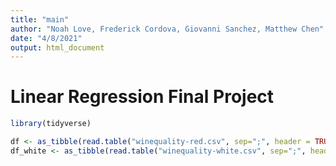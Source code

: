 ```yaml
---
title: "main"
author: "Noah Love, Frederick Cordova, Giovanni Sanchez, Matthew Chen"
date: "4/8/2021"
output: html_document
---
```


# Linear Regression Final Project


```r
library(tidyverse)
```

```r
df <- as_tibble(read.table("winequality-red.csv", sep=";", header = TRUE))
df_white <- as_tibble(read.table("winequality-white.csv", sep=";", header = TRUE))

```


